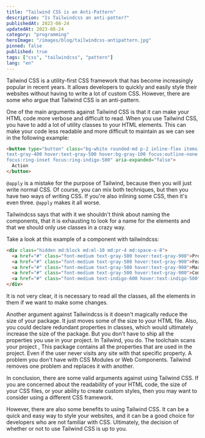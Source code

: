 ```yaml
---
title: "Tailwind CSS is an Anti-Pattern"
description: "Is Tailwindcss an anti-patter?"
publishedAt: 2023-08-24
updatedAt: 2023-08-24
category: "programming"
heroImage: "/images/blog/tailwindcss-antipattern.jpg"
pinned: false
published: true
tags: ["css", "tailwindcss", "pattern"]
lang: "en"
---
```


Tailwind CSS is a utility-first CSS framework that has become increasingly popular in recent years. It allows developers to quickly and easily style their websites without having to write a lot of custom CSS. However, there are some who argue that Tailwind CSS is an anti-pattern.

One of the main arguments against Tailwind CSS is that it can make your HTML code more verbose and difficult to read. When you use Tailwind CSS, you have to add a lot of utility classes to your HTML elements. This can make your code less readable and more difficult to maintain as we can see in the following example:

```html
<button type="button" class="bg-white rounded-md p-2 inline-flex items-center justify-center
text-gray-400 hover:text-gray-500 hover:bg-gray-100 focus:outline-none focus:ring-2
focus:ring-inset focus:ring-indigo-500" aria-expanded="false">
  Action
</button>
```

`@apply` is a mistake for the purpose of Tailwind, because then you will just write normal CSS. Of course, you can mix both techniques, but then you have two ways of writing CSS. If you're also inlining some CSS, then it's even three. `@apply` makes it all worse.

Tailwindcss says that with it we shouldn't think about naming the components, that it is exhausting to look for a name for the elements and that we should only use classes in a crazy way.

Take a look at this example of a component with tailwindcss:

```html
<div class="hidden md:block md:ml-10 md:pr-4 md:space-x-8">
  <a href="#" class="font-medium text-gray-500 hover:text-gray-900">Product</a>
  <a href="#" class="font-medium text-gray-500 hover:text-gray-900">Features</a>
  <a href="#" class="font-medium text-gray-500 hover:text-gray-900">Marketplace</a>
  <a href="#" class="font-medium text-gray-500 hover:text-gray-900">Company</a>
  <a href="#" class="font-medium text-indigo-600 hover:text-indigo-500">Log in</a>
</div>
```

It is not very clear, it is necessary to read all the classes, all the elements in them if we want to make some changes.

Another argument against Tailwindcss is it doesn't magically reduce the size of your package. It just moves some of the size to your HTML file. Also, you could declare redundant properties in classes, which would ultimately increase the size of the package. But you don't have to ship all the properties you use in your project. In Tailwind, you do. The toolchain scans your project , This package contains all the properties that are used in the project. Even if the user never visits any site with that specific property. A problem you don't have with CSS Modules or Web Components. Tailwind removes one problem and replaces it with another.

In conclusion, there are some valid arguments against using Tailwind CSS. If you are concerned about the readability of your HTML code, the size of your CSS files, or your ability to create custom styles, then you may want to consider using a different CSS framework.

However, there are also some benefits to using Tailwind CSS. It can be a quick and easy way to style your websites, and it can be a good choice for developers who are not familiar with CSS. Ultimately, the decision of whether or not to use Tailwind CSS is up to you.